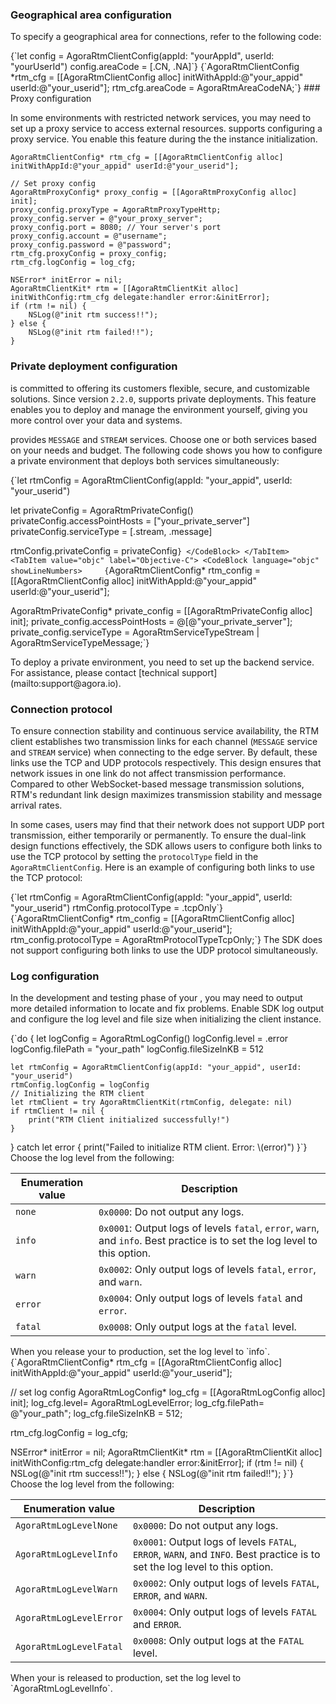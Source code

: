<PlatformWrapper platform="ios macos" >

### Geographical area configuration

To specify a geographical area for <Vg k="AGORA_BACKEND"/> connections, refer to the following code:

<Tabs groupId="language">
<TabItem value="swift" label="Swift" default>
<CodeBlock language="swift" showLineNumbers>
{`let config = AgoraRtmClientConfig(appId: "yourAppId", userId: "yourUserId")
config.areaCode = [.CN, .NA]`}
</CodeBlock>
</TabItem>
<TabItem value="objc" label="Objective-C">
<CodeBlock language="objc" showLineNumbers>    
{`AgoraRtmClientConfig *rtm_cfg = [[AgoraRtmClientConfig alloc] initWithAppId:@"your_appid" userId:@"your_userid"];
rtm_cfg.areaCode = AgoraRtmAreaCodeNA;`}
</CodeBlock>
</TabItem>
</Tabs>

<PlatformWrapper platform="Hide this for now">
### Proxy configuration

In some environments with restricted network services, you may need to set up a proxy service to access external resources. <Vg k="SIG" /> supports configuring a proxy service. You enable this feature during the the <Vg k="SIG" /> instance initialization.

```objc
AgoraRtmClientConfig* rtm_cfg = [[AgoraRtmClientConfig alloc] initWithAppId:@"your_appid" userId:@"your_userid"];

// Set proxy config
AgoraRtmProxyConfig* proxy_config = [[AgoraRtmProxyConfig alloc] init];
proxy_config.proxyType = AgoraRtmProxyTypeHttp;
proxy_config.server = @"your_proxy_server";
proxy_config.port = 8080; // Your server's port
proxy_config.account = @"username";
proxy_config.password = @"password";
rtm_cfg.proxyConfig = proxy_config;
rtm_cfg.logConfig = log_cfg;

NSError* initError = nil;
AgoraRtmClientKit* rtm = [[AgoraRtmClientKit alloc] initWithConfig:rtm_cfg delegate:handler error:&initError];
if (rtm != nil) {
    NSLog(@"init rtm success!!");
} else {
    NSLog(@"init rtm failed!!");
}
```
</PlatformWrapper>

### Private deployment configuration

<Vg k="COMPANY" /> is committed to offering its customers flexible, secure, and customizable solutions. Since version `2.2.0`, <Vg k="SIG" /> supports private deployments. This feature enables you to deploy and manage the <Vg k="SIG" /> environment yourself, giving you more control over your data and systems. 

<Vg k="SIG" /> provides `MESSAGE` and `STREAM` services. Choose one or both services based on your needs and budget. The following code shows you how to configure a private environment that deploys both services simultaneously:

<Tabs groupId="language">
<TabItem value="swift" label="Swift" default>
<CodeBlock language="swift" showLineNumbers>
{`let rtmConfig = AgoraRtmClientConfig(appId: "your_appid", userId: "your_userid")

let privateConfig = AgoraRtmPrivateConfig()
privateConfig.accessPointHosts = ["your_private_server"]
privateConfig.serviceType = [.stream, .message]

rtmConfig.privateConfig = privateConfig`}
</CodeBlock>
</TabItem>
<TabItem value="objc" label="Objective-C">
<CodeBlock language="objc" showLineNumbers>    
{`AgoraRtmClientConfig* rtm_config = [[AgoraRtmClientConfig alloc] initWithAppId:@"your_appid" userId:@"your_userid"];

AgoraRtmPrivateConfig* private_config = [[AgoraRtmPrivateConfig alloc] init];
private_config.accessPointHosts = @[@"your_private_server"];
private_config.serviceType = AgoraRtmServiceTypeStream | AgoraRtmServiceTypeMessage;`}
</CodeBlock>
</TabItem>
</Tabs>

<Admonition type="info" title="Info">
To deploy a private environment, you need to set up the backend service. For assistance, please contact [technical support](mailto:support@agora.io). 
</Admonition>

### Connection protocol

To ensure connection stability and continuous service availability, the RTM client establishes two transmission links for each channel (`MESSAGE` service and `STREAM` service) when connecting to the edge server. By default, these links use the TCP and UDP protocols respectively. This design ensures that network issues in one link do not affect transmission performance. Compared to other WebSocket-based message transmission solutions, RTM's redundant link design maximizes transmission stability and message arrival rates.

In some cases, users may find that their network does not support UDP port transmission, either temporarily or permanently. To ensure the dual-link design functions effectively, the SDK allows users to configure both links to use the TCP protocol by setting the `protocolType` field in the `AgoraRtmClientConfig`. Here is an example of configuring both links to use the TCP protocol:

<Tabs groupId="language">
<TabItem value="swift" label="Swift" default>
<CodeBlock language="swift" showLineNumbers>
{`let rtmConfig = AgoraRtmClientConfig(appId: "your_appid", userId: "your_userid")
rtmConfig.protocolType = .tcpOnly`}
</CodeBlock>
</TabItem>
<TabItem value="objc" label="Objective-C">
<CodeBlock language="objc" showLineNumbers>    
{`AgoraRtmClientConfig* rtm_config = [[AgoraRtmClientConfig alloc] initWithAppId:@"your_appid" userId:@"your_userid"];
rtm_config.protocolType = AgoraRtmProtocolTypeTcpOnly;`}
</CodeBlock>
</TabItem>
</Tabs>

<Admonition type="info" title="Info">
The SDK does not support configuring both links to use the UDP protocol simultaneously.
</Admonition>

### Log configuration

In the development and testing phase of your <Vpl k="CLIENT" />, you may need to output more detailed information to locate and fix problems. Enable SDK log output and configure the log level and file size when initializing the <Vg k="SIG" /> client instance.

<Tabs groupId="language">
<TabItem value="swift" label="Swift" default>
<CodeBlock language="swift" showLineNumbers>
{`do {
    let logConfig = AgoraRtmLogConfig()
    logConfig.level = .error
    logConfig.filePath = "your_path"
    logConfig.fileSizeInKB = 512

    let rtmConfig = AgoraRtmClientConfig(appId: "your_appid", userId: "your_userid")
    rtmConfig.logConfig = logConfig
    // Initializing the RTM client
    let rtmClient = try AgoraRtmClientKit(rtmConfig, delegate: nil)
    if rtmClient != nil {
        print("RTM Client initialized successfully!")
    }
} catch let error {
    print("Failed to initialize RTM client. Error: \\(error)")
}`}
</CodeBlock>
Choose the log level from the following: 


| Enumeration value | Description   |
|----------|------------------------|
| `none`    | `0x0000`: Do not output any logs. |
| `info`    | `0x0001`: Output logs of levels `fatal`, `error`, `warn`, and `info`. Best practice is to set the log level to this option. |
| `warn`    | `0x0002`: Only output logs of levels `fatal`, `error`, and `warn`.|
| `error`   | `0x0004`: Only output logs of levels `fatal` and `error`.       |
| `fatal`   | `0x0008`: Only output logs at the `fatal` level. |

<Admonition type="info" info="info">
When you release your <Vpl k="CLIENT" /> to production, set the log level to `info`.
</Admonition>

</TabItem>
<TabItem value="objc" label="Objective-C">
<CodeBlock language="objc" showLineNumbers>    
{`AgoraRtmClientConfig* rtm_cfg = [[AgoraRtmClientConfig alloc] initWithAppId:@"your_appid" userId:@"your_userid"];

// set log config
AgoraRtmLogConfig* log_cfg = [[AgoraRtmLogConfig alloc] init];
log_cfg.level= AgoraRtmLogLevelError;
log_cfg.filePath= @"your_path";
log_cfg.fileSizeInKB = 512;

rtm_cfg.logConfig = log_cfg;

NSError* initError = nil;
AgoraRtmClientKit* rtm = [[AgoraRtmClientKit alloc] initWithConfig:rtm_cfg delegate:handler error:&initError];
if (rtm != nil) {
    NSLog(@"init rtm success!!");
} else {
    NSLog(@"init rtm failed!!");
}`}
</CodeBlock>
Choose the log level from the following: 

| Enumeration value | Description   |
|----------|------------------------|
| `AgoraRtmLogLevelNone`    | `0x0000`: Do not output any logs. |
| `AgoraRtmLogLevelInfo`    | `0x0001`: Output logs of levels `FATAL`, `ERROR`, `WARN`, and `INFO`. Best practice is to set the log level to this option. |
| `AgoraRtmLogLevelWarn`    | `0x0002`: Only output logs of levels `FATAL`, `ERROR`, and `WARN`.|
| `AgoraRtmLogLevelError`   | `0x0004`: Only output logs of levels `FATAL` and `ERROR`.       |
| `AgoraRtmLogLevelFatal`   | `0x0008`: Only output logs at the `FATAL` level. |

<Admonition type="info" info="info">
When your <Vpl k="CLIENT" /> is released to production, set the log level to `AgoraRtmLogLevelInfo`.
</Admonition>

</TabItem>
</Tabs>

</PlatformWrapper>